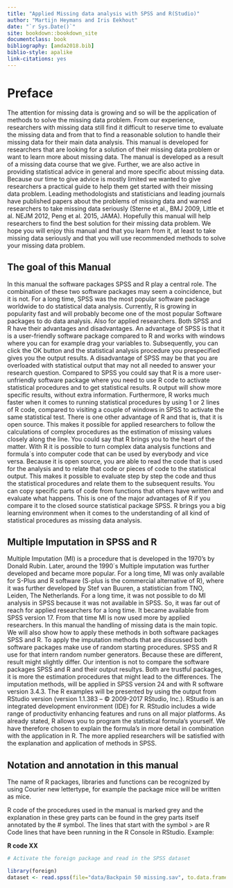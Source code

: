 ```yaml
--- 
title: "Applied Missing data analysis with SPSS and R(Studio)"
author: "Martijn Heymans and Iris Eekhout"
date: "`r Sys.Date()`"
site: bookdown::bookdown_site
documentclass: book
bibliography: [amda2018.bib]
biblio-style: apalike
link-citations: yes
---
```


# Preface {-}

The attention for missing data is growing and so will be the application of methods to solve the missing data problem. From our experience, researchers with missing data still find it difficult to reserve time to evaluate the missing data and from that to find a reasonable solution to handle their missing data for their main data analysis.
This manual is developed for researchers that are looking for a solution of their missing data problem or want to learn more about missing data. The manual is developed as a result of a missing data course that we give. Further, we are also active in providing statistical advice in general and more specific about missing data. Because our time to give advice is mostly limited we wanted to give researchers a practical guide to help them get started with their missing data problem. 
		Leading methodologists and statisticians and leading journals have published papers about the problems of missing data and warned researchers to take missing data seriously (Sterne et al., BMJ 2009, Little et al. NEJM 2012, Peng et al. 2015, JAMA). Hopefully this manual will help researchers to find the best solution for their missing data problem.
	We hope you will enjoy this manual and that you learn from it, at least to take missing data seriously and that you will use recommended methods to solve your missing data problem.

## The goal of this Manual 

In this manual the software packages SPSS and R play a central role. The combination of these two software packages may seem a coincidence, but it is not. For a long time, SPSS was the most popular software package worldwide to do statistical data analysis. Currently, R is growing in popularity fast and will probably become one of the most popular Software packages to do data analysis. Also for applied researchers.
	Both SPSS and R have their advantages and disadvantages. An advantage of SPSS is that it is a user-friendly software package compared to R and works with windows where you can for example drag your variables to. Subsequently, you can click the OK button and the statistical analysis procedure you prespecified gives you the output results. A disadvantage of SPSS may be that you are overloaded with statistical output that may not all needed to answer your research question. Compared to SPSS you could say that R is a more user-unfriendly software package where you need to use R code to activate statistical procedures and to get statistical results. R output will show more specific results, without extra information. Furthermore, R works much faster when it comes to running statistical procedures by using 1 or 2 lines of R code, compared to visiting a couple of windows in SPSS to activate the same statistical test.
	There is one other advantage of R and that is, that it is open source. This makes it possible for applied researchers to follow the calculations of complex procedures as the estimation of missing values closely along the line. You could say that R brings you to the heart of the matter. With R it is possible to turn complex data analysis functions and formula´s into computer code that can be used by everybody and vice versa. Because it is open source, you are able to read the code that is used for the analysis and to relate that code or pieces of code to the statistical output. This makes it possible to evaluate step by step the code and thus the statistical procedures and relate them to the subsequent results. You can copy specific parts of code from functions that others have written and evaluate what happens. This is one of the major advantages of R if you compare it to the closed source statistical package SPSS. R brings you a big learning environment when it comes to the understanding of all kind of statistical procedures as missing data analysis.

## Multiple Imputation in SPSS and R 

Multiple Imputation (MI) is a procedure that is developed in the 1970’s by Donald Rubin. Later, around the 1990´s Multiple imputation was further developed and became more popular. For a long time, MI was only available for S-Plus and R software (S-plus is the commercial alternative of R), where it was further developed by Stef van Buuren, a statistician from TNO, Leiden, The Netherlands. For a long time, it was not possible to do MI analysis in SPSS because it was not available in SPSS. So, it was far out of reach for applied researchers for a long time. It became available from SPSS version 17. From that time MI is now used more by applied researchers.
	In this manual the handling of missing data is the main topic. We will also show how to apply these methods in both software packages SPSS and R. To apply the imputation methods that are discussed both software packages make use of random starting procedures. SPSS and R use for that intern random number generators. Because these are different, result might slightly differ. Our intention is not to compare the software packages SPSS and R and their output resultys. Both are trustful packages, it is more the estimation procedures that might lead to the differences.
	The imputation methods, will be applied in SPSS version 24 and with R software version 3.4.3. The R examples will be presented by using the output from RStudio version (version 1.1.383 – © 2009-2017 RStudio, Inc.). RStudio is an integrated development environment (IDE) for R. RStudio includes a wide range of productivity enhancing features and runs on all major platforms. As already stated, R allows you to program the statistical formula’s yourself. We have therefore chosen to explain the formula’s in more detail in combination with the application in R. The more applied researchers will be satisfied with the explanation and application of methods in SPSS.

## Notation and annotation in this manual 

The name of R packages, libraries and functions can be recognized by using Courier new lettertype, for example the package mice will be written as mice.

R code of the procedures used in the manual is marked grey and the explanation in these grey parts can be found in the grey parts itself annotated by the # symbol. The lines that start with the symbol > are R Code lines that have been running in the R Console in RStudio. Example:

**R code XX**
```r
# Activate the foreign package and read in the SPSS dataset

library(foreign)
dataset <- read.spss(file="data/Backpain 50 missing.sav", to.data.frame=T)

```
